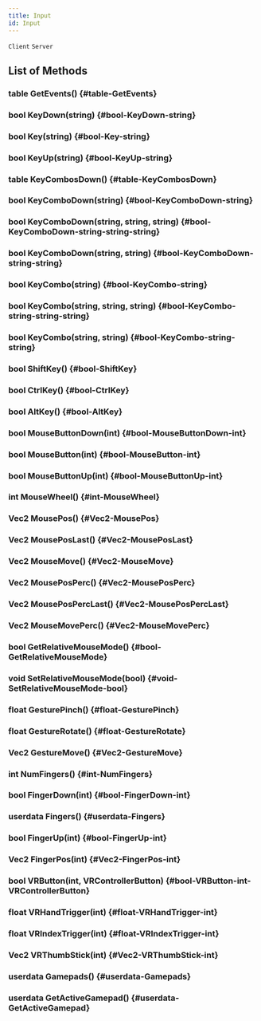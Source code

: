 ```yaml
---
title: Input
id: Input
---
```

`Client`
`Server`

## List of Methods

### table GetEvents() {#table-GetEvents}

### bool KeyDown(string) {#bool-KeyDown-string}

### bool Key(string) {#bool-Key-string}

### bool KeyUp(string) {#bool-KeyUp-string}

### table KeyCombosDown() {#table-KeyCombosDown}

### bool KeyComboDown(string) {#bool-KeyComboDown-string}

### bool KeyComboDown(string, string, string) {#bool-KeyComboDown-string-string-string}

### bool KeyComboDown(string, string) {#bool-KeyComboDown-string-string}

### bool KeyCombo(string) {#bool-KeyCombo-string}

### bool KeyCombo(string, string, string) {#bool-KeyCombo-string-string-string}

### bool KeyCombo(string, string) {#bool-KeyCombo-string-string}

### bool ShiftKey() {#bool-ShiftKey}

### bool CtrlKey() {#bool-CtrlKey}

### bool AltKey() {#bool-AltKey}

### bool MouseButtonDown(int) {#bool-MouseButtonDown-int}

### bool MouseButton(int) {#bool-MouseButton-int}

### bool MouseButtonUp(int) {#bool-MouseButtonUp-int}

### int MouseWheel() {#int-MouseWheel}

### Vec2 MousePos() {#Vec2-MousePos}

### Vec2 MousePosLast() {#Vec2-MousePosLast}

### Vec2 MouseMove() {#Vec2-MouseMove}

### Vec2 MousePosPerc() {#Vec2-MousePosPerc}

### Vec2 MousePosPercLast() {#Vec2-MousePosPercLast}

### Vec2 MouseMovePerc() {#Vec2-MouseMovePerc}

### bool GetRelativeMouseMode() {#bool-GetRelativeMouseMode}

### void SetRelativeMouseMode(bool) {#void-SetRelativeMouseMode-bool}

### float GesturePinch() {#float-GesturePinch}

### float GestureRotate() {#float-GestureRotate}

### Vec2 GestureMove() {#Vec2-GestureMove}

### int NumFingers() {#int-NumFingers}

### bool FingerDown(int) {#bool-FingerDown-int}

### userdata Fingers() {#userdata-Fingers}

### bool FingerUp(int) {#bool-FingerUp-int}

### Vec2 FingerPos(int) {#Vec2-FingerPos-int}

### bool VRButton(int, VRControllerButton) {#bool-VRButton-int-VRControllerButton}

### float VRHandTrigger(int) {#float-VRHandTrigger-int}

### float VRIndexTrigger(int) {#float-VRIndexTrigger-int}

### Vec2 VRThumbStick(int) {#Vec2-VRThumbStick-int}

### userdata Gamepads() {#userdata-Gamepads}

### userdata GetActiveGamepad() {#userdata-GetActiveGamepad}

